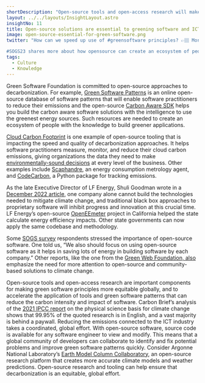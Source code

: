 ```yaml
---
shortDescription: "Open-source tools and open-access research will make green software principles more equitable globally."
layout: ../../layouts/InsightLayout.astro
insightNo: 11
title: Open-source solutions are essential to greening software and ICT
image: open-source-essential-for-green-software.png
twitter: "How can we speed up use of #greensoftware principles? 👉🏽 More #opensource research and solutions will help.

#SOGS23 shares more about how opensource can create an ecosystem of people with the knowledge to build greener applications ➡️ https://stateof.greensoftware.foundation"
tags:
  - Culture
  - Knowledge
---
```


Green Software Foundation is committed to open-source approaches to decarbonization. For example, [Green Software Patterns](https://patterns.greensoftware.foundation/) is an online open-source database of software patterns that will enable software practitioners to reduce their emissions and the open-source [Carbon Aware SDK](https://github.com/Green-Software-Foundation/carbon-aware-sdk) helps you build the carbon aware software solutions with the intelligence to use the greenest energy sources. Such resources are needed to create an ecosystem of people with the knowledge to build greener applications.

[Cloud Carbon Footprint](https://www.cloudcarbonfootprint.org/) is one example of open-source tooling that is impacting the speed and quality of decarbonization approaches. It helps software practitioners measure, monitor, and reduce their cloud carbon emissions, giving organizations the data they need to make [environmentally-sound decisions](https://www.forbes.com/sites/adrianbridgwater/2023/02/22/greenops-carbon-footprint-treads-closer-to-cloud-developer-efficiency/?sh=1ff941a92982) at every level of the business. Other examples include [Scaphandre](https://github.com/hubblo-org/scaphandre), an energy consumption metrology agent, and [CodeCarbon](https://github.com/mlco2/codecarbon), a Python package for tracking emissions.

As the late Executive Director of LF Energy, Shuli Goodman wrote in a [December 2022 article](https://www.informationweek.com/sustainability/how-open-source-can-help-with-climate-goals), one company alone cannot build the technologies needed to mitigate climate change, and traditional black box approaches to proprietary software will inhibit progress and innovation at this crucial time. LF Energy’s open-source [OpenEEmeter](https://www.lfenergy.org/projects/openeemeter/) project in California helped the state calculate energy efficiency impacts. Other state governments can now apply the same codebase and methodology.

Some [SOGS survey](/../survey) respondents stressed the importance of open-source software. One told us, “We also should focus on using open-source software as it helps in saving lots of energy in building software by each company.” Other reports, like the one from the [Green Web Foundation, also](https://www.thegreenwebfoundation.org/news/community-tech-meets-digital-sustainability/) emphasize the need for more attention to open-source and community-based solutions to climate change.

Open-source tools and open-access research are important components for making green software principles more equitable globally, and to accelerate the application of tools and green software patterns that can reduce the carbon intensity and impact of software. Carbon Brief’s analysis of the [2021 IPCC report](https://www.ipcc.ch/report/ar6/wg1/) on the physical science basis for climate change shows that 99.95% of the quoted research is in English, and a vast majority is behind a paywall. Reducing the emissions connected to the ICT industry takes a coordinated, global effort. With open-source software, source code is available for any software engineer to view and modify. This means that a global community of developers can collaborate to identify and fix potential problems and improve green software patterns quickly. Consider Argonne National Laboratory’s [Earth Model Column Collaboratory](https://www.anl.gov/article/new-tool-helps-researchers-investigate-clouds-rain-and-climate-change), an open-source research platform that creates more accurate climate models and weather predictions. Open-source research and tooling can help ensure that decarbonization is an equitable, global effort.
